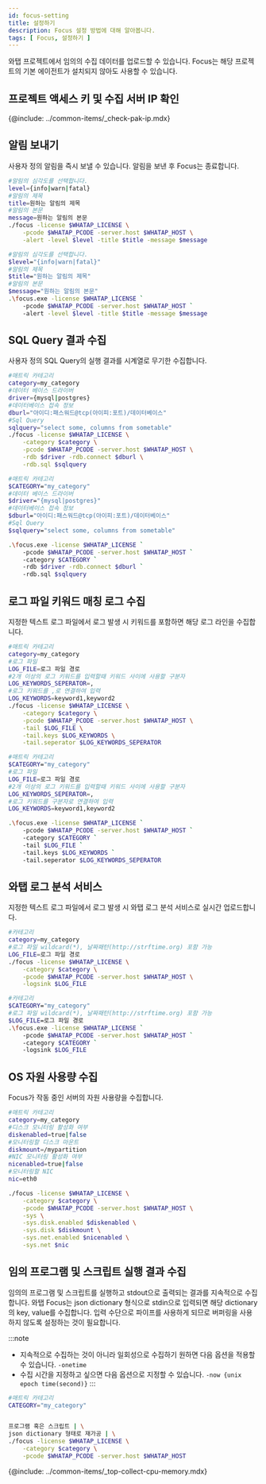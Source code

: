 ```yaml
---
id: focus-setting
title: 설정하기
description: Focus 설정 방법에 대해 알아봅니다.
tags: [ Focus, 설정하기 ]
---
```



와탭 프로젝트에서 임의의 수집 데이터를 업로드할 수 있습니다. Focus는 해당 프로젝트의 기본 에이전트가 설치되지 않아도 사용할 수 있습니다.

## 프로젝트 액세스 키 및 수집 서버 IP 확인

{@include: ../common-items/_check-pak-ip.mdx}

## 알림 보내기

사용자 정의 알림을 즉시 보낼 수 있습니다. 알림을 보낸 후 Focus는 종료합니다.

<Tabs groupId="operating-systems">
<TabItem value="lx" label="Linux Shell">

```bash title=SH
#알림의 심각도를 선택합니다.
level={info|warn|fatal}
#알림의 제목
title=원하는 알림의 제목
#알림의 본문
message=원하는 알림의 본문
./focus -license $WHATAP_LICENSE \
    -pcode $WHATAP_PCODE -server.host $WHATAP_HOST \
    -alert -level $level -title $title -message $message
```

</TabItem>
<TabItem value="wd" label="Windows Powershell">

```bash title='SH'
#알림의 심각도를 선택합니다.
$level="{info|warn|fatal}"
#알림의 제목
$title="원하는 알림의 제목"
#알림의 본문
$message="원하는 알림의 본문"
.\focus.exe -license $WHATAP_LICENSE `
    -pcode $WHATAP_PCODE -server.host $WHATAP_HOST `
    -alert -level $level -title $title -message $message
```

</TabItem>
</Tabs>

## SQL Query 결과 수집

사용자 정의 SQL Query의 실행 결과를 시계열로 무기한 수집합니다.

<Tabs groupId="operating-systems">
<TabItem value="lx" label="Linux Shell">

```bash title=SH
#매트릭 카테고리
category=my_category
#데이터 베이스 드라이버
driver={mysql|postgres}
#데이터베이스 접속 정보
dburl="아이디:패스워드@tcp(아이피:포트)/데이터베이스"
#Sql Query
sqlquery="select some, columns from sometable"
./focus -license $WHATAP_LICENSE \
    -category $category \
    -pcode $WHATAP_PCODE -server.host $WHATAP_HOST \
    -rdb $driver -rdb.connect $dburl \
    -rdb.sql $sqlquery
```

</TabItem>
<TabItem value="wd" label="Windows Powershell">

```bash title='SH'
#매트릭 카테고리
$CATEGORY="my_category"
#데이터 베이스 드라이버
$driver="{mysql|postgres}"
#데이터베이스 접속 정보
$dburl="아이디:패스워드@tcp(아이피:포트)/데이터베이스"
#Sql Query
$sqlquery="select some, columns from sometable"

.\focus.exe -license $WHATAP_LICENSE `
    -pcode $WHATAP_PCODE -server.host $WHATAP_HOST `
    -category $CATEGORY `
    -rdb $driver -rdb.connect $dburl `
    -rdb.sql $sqlquery
```

</TabItem>
</Tabs>

## 로그 파일 키워드 매칭 로그 수집

지정한 텍스트 로그 파일에서 로그 발생 시 키워드를 포함하면 해당 로그 라인을 수집합니다.

<Tabs groupId="operating-systems">
<TabItem value="lx" label="Linux Shell">

```bash title=SH
#매트릭 카테고리
category=my_category
#로그 파일
LOG_FILE=로그 파일 경로
#2개 이상의 로그 키워드를 입력할때 키워드 사이에 사용할 구분자
LOG_KEYWORDS_SEPERATOR=,
#로그 키워드를 ,로 연결하여 입력
LOG_KEYWORDS=keyword1,keyword2
./focus -license $WHATAP_LICENSE \
    -category $category \
    -pcode $WHATAP_PCODE -server.host $WHATAP_HOST \
    -tail $LOG_FILE \
    -tail.keys $LOG_KEYWORDS \
    -tail.seperator $LOG_KEYWORDS_SEPERATOR
```

</TabItem>
<TabItem value="wd" label="Windows Powershell">

```bash title='SH'
#매트릭 카테고리
$CATEGORY="my_category"
#로그 파일
LOG_FILE=로그 파일 경로
#2개 이상의 로그 키워드를 입력할때 키워드 사이에 사용할 구분자
LOG_KEYWORDS_SEPERATOR=,
#로그 키워드를 구분자로 연결하여 입력
LOG_KEYWORDS=keyword1,keyword2

.\focus.exe -license $WHATAP_LICENSE `
    -pcode $WHATAP_PCODE -server.host $WHATAP_HOST `
    -category $CATEGORY `
    -tail $LOG_FILE `
    -tail.keys $LOG_KEYWORDS `
    -tail.seperator $LOG_KEYWORDS_SEPERATOR
```

</TabItem>
</Tabs>

## 와탭 로그 분석 서비스

지정한 텍스트 로그 파일에서 로그 발생 시 와탭 로그 분석 서비스로 실시간 업로드합니다.

<Tabs groupId="operating-systems">
<TabItem value="lx" label="Linux Shell">

```bash title=SH
#카테고리
category=my_category
#로그 파일 wildcard(*), 날짜패턴(http://strftime.org) 포함 가능
LOG_FILE=로그 파일 경로
./focus -license $WHATAP_LICENSE \
    -category $category \
    -pcode $WHATAP_PCODE -server.host $WHATAP_HOST \
    -logsink $LOG_FILE
```

</TabItem>
<TabItem value="wd" label="Windows Powershell">

```bash title='SH'
#카테고리
$CATEGORY="my_category"
#로그 파일 wildcard(*), 날짜패턴(http://strftime.org) 포함 가능
$LOG_FILE=로그 파일 경로
.\focus.exe -license $WHATAP_LICENSE `
    -pcode $WHATAP_PCODE -server.host $WHATAP_HOST `
    -category $CATEGORY `
    -logsink $LOG_FILE
```

</TabItem>
</Tabs>

## OS 자원 사용량 수집

Focus가 작동 중인 서버의 자원 사용량을 수집합니다.

```bash title='Linux Shell'
#매트릭 카테고리
category=my_category
#디스크 모니터링 활성화 여부
diskenabled=true|false
#모니터링할 디스크 마운트
diskmount=/mypartition
#NIC 모니터링 활성화 여부
nicenabled=true|false
#모니터링할 NIC
nic=eth0

./focus -license $WHATAP_LICENSE \
    -category $category \
    -pcode $WHATAP_PCODE -server.host $WHATAP_HOST \
    -sys \
    -sys.disk.enabled $diskenabled \
    -sys.disk $diskmount \
    -sys.net.enabled $nicenabled \
    -sys.net $nic
```

## 임의 프로그램 및 스크립트 실행 결과 수집

임의의 프로그램 및 스크립트를 실행하고 stdout으로 출력되는 결과를 지속적으로 수집합니다. 와탭 Focus는 json dictionary 형식으로 stdin으로 입력되면 해당 dictionary의 key, value를 수집합니다. 입력 수단으로 파이프를 사용하게 되므로 버퍼링을 사용하지 않도록 설정하는 것이 필요합니다.

:::note
* 지속적으로 수집하는 것이 아니라 일회성으로 수집하기 원하면 다음 옵션을 적용할 수 있습니다. `-onetime`
* 수집 시간을 지정하고 싶으면 다음 옵션으로 지정할 수 있습니다. `-now {unix epoch time(second)}`
:::

```bash title='Linux Shell'
#매트릭 카테고리
CATEGORY="my_category"


프로그램 혹은 스크립트 | \
json dictionary 형태로 재가공 | \
./focus -license $WHATAP_LICENSE \
    -category $category \
    -pcode $WHATAP_PCODE -server.host $WHATAP_HOST
```

{@include: ../common-items/_top-collect-cpu-memory.mdx}